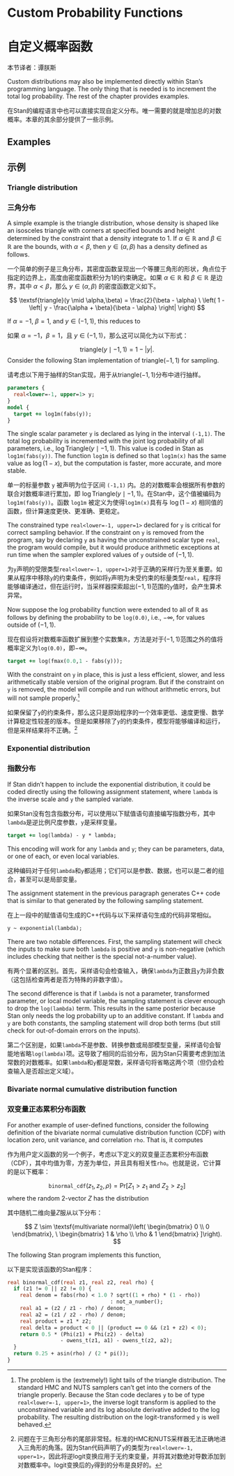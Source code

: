 # Custom Probability Functions  {#custom-probability-functions.chapter}

# 自定义概率函数 {#custom-probability-functions.chapter--cn}

本节译者：谭朕斯

Custom distributions may also be implemented directly within Stan's
programming language.  The only thing that is needed is to increment
the total log probability.  The rest of the chapter provides examples.

在Stan的编程语言中也可以直接实现自定义分布。唯一需要的就是增加总的对数概率。本章的其余部分提供了一些示例。

## Examples

## 示例

### Triangle distribution {-}

### 三角分布 {-}

A simple example is the triangle distribution,
whose density is shaped like an isosceles triangle with corners at
specified bounds and height determined by the constraint that a
density integrate to 1.  If $\alpha \in \mathbb{R}$ and $\beta \in \mathbb{R}$
are the bounds, with $\alpha < \beta$, then $y \in (\alpha,\beta)$ has
a density defined as follows.

一个简单的例子是三角分布，其密度函数呈现出一个等腰三角形的形状，角点位于指定的边界上，高度由密度函数积分为1的约束确定。如果 $\alpha \in \mathbb{R}$ 和 $\beta \in \mathbb{R}$ 是边界，其中 $\alpha < \beta$，那么 $y \in (\alpha,\beta)$ 的密度函数定义如下。

$$
\textsf{triangle}(y \mid \alpha,\beta)
=
\frac{2}{\beta - \alpha}
\
\left(
1 -
\left|
y - \frac{\alpha + \beta}{\beta - \alpha}
\right|
\right)
$$

If $\alpha = -1$, $\beta = 1$, and $y \in (-1,1)$, this reduces to

如果 $\alpha = -1$，$\beta = 1$，且 $y \in (-1,1)$，那么这可以简化为以下形式：

$$
\textsf{triangle}(y \mid -1,1) = 1 - |y|.
$$
Consider the following Stan implementation of
$\textsf{triangle}(-1,1)$ for sampling.

请考虑以下用于抽样的Stan实现，用于从$\textsf{triangle}(-1,1)$分布中进行抽样。

```stan
parameters {
  real<lower=-1, upper=1> y;
}
model {
  target += log1m(fabs(y));
}
```

The single scalar parameter `y` is declared as lying in the
interval `(-1,1)`.  The total log probability is
incremented with the joint log probability of all parameters, i.e.,
$\log \mathsf{Triangle}(y \mid -1,1)$.  This value is coded in Stan as
`log1m(fabs(y))`.  The function `log1m` is defined so
that `log1m(x)` has the same value as $\log(1-x)$, but the
computation is faster, more accurate, and more stable.

单一的标量参数 `y` 被声明为位于区间 `(-1,1)` 内。总的对数概率会根据所有参数的联合对数概率进行累加，即 $\log \mathsf{Triangle}(y \mid -1,1)$。在Stan中，这个值被编码为 `log1m(fabs(y))`。函数 `log1m` 被定义为使得`log1m(x)`具有与 $\log(1-x)$ 相同值的函数，但计算速度更快、更准确、更稳定。

The constrained type `real<lower=-1, upper=1>` declared for `y` is
critical for correct sampling behavior.  If the constraint on `y`
is removed from the program, say by declaring `y` as having the
unconstrained scalar type `real`, the program would compile, but
it would produce arithmetic exceptions at run time when the sampler
explored values of `y` outside of $(-1,1)$.

为`y`声明的受限类型`real<lower=-1, upper=1>`对于正确的采样行为至关重要。如果从程序中移除`y`的约束条件，例如将`y`声明为未受约束的标量类型`real`，程序将能够编译通过，但在运行时，当采样器探索超出$(-1,1)$范围的`y`值时，会产生算术异常。

Now suppose the log probability function were extended to all of
$\mathbb{R}$ as follows by defining the probability to be `log(0.0)`,
i.e., $-\infty$, for values outside of $(-1,1)$.

现在假设将对数概率函数扩展到整个实数集$\mathbb{R}$，方法是对于$(-1,1)$范围之外的值将概率定义为`log(0.0)`，即$-\infty$。

```stan
target += log(fmax(0.0,1 - fabs(y)));
```

With the constraint on `y` in place, this is just a less
efficient, slower, and less arithmetically stable version of the
original program.  But if the constraint on `y` is removed,
the model will compile and run without arithmetic errors, but will not
sample properly.^[The problem is the (extremely!) light tails of the triangle distribution.  The standard HMC and NUTS samplers can't get into the corners of the triangle properly.  Because the Stan code declares `y` to be of type `real<lower=-1, upper=1>`, the inverse logit transform is applied to the unconstrained variable and its log absolute derivative added to the log probability.  The resulting distribution on the logit-transformed `y` is well behaved.]

如果保留了`y`的约束条件，那么这只是原始程序的一个效率更低、速度更慢、数学计算稳定性较差的版本。但是如果移除了`y`的约束条件，模型将能够编译和运行，但是采样结果将不正确。^[问题在于三角形分布的尾部非常轻。标准的HMC和NUTS采样器无法正确地进入三角形的角落。因为Stan代码声明了`y`的类型为`real<lower=-1, upper=1>`，因此将逆logit变换应用于无约束变量，并将其对数绝对导数添加到对数概率中。logit变换后的`y`得到的分布是良好的。]

### Exponential distribution {-}

### 指数分布 {-}

If Stan didn't happen to include the exponential distribution, it
could be coded directly using the following assignment statement,
where `lambda` is the inverse scale and `y` the sampled
variate.

如果Stan没有包含指数分布，可以使用以下赋值语句直接编写指数分布，其中`lambda`是逆比例尺度参数，`y`是采样变量。

```stan
target += log(lambda) - y * lambda;
```

This encoding will work for any `lambda` and `y`; they can
be parameters, data, or one of each, or even local variables.

这种编码对于任何`lambda`和`y`都适用；它们可以是参数、数据，也可以是二者的组合，甚至可以是局部变量。

The assignment statement in the previous paragraph generates
C++ code that is  similar to that generated by the following
sampling statement.

在上一段中的赋值语句生成的C++代码与以下采样语句生成的代码非常相似。

```stan
y ~ exponential(lambda);
```

There are two notable differences.  First, the sampling statement will
check the inputs to make sure both `lambda` is positive and
`y` is non-negative (which includes checking that neither is the
special not-a-number value).

有两个显著的区别。首先，采样语句会检查输入，确保`lambda`为正数且`y`为非负数（这包括检查两者是否为特殊的非数字值）。

The second difference is that if `lambda` is not a parameter,
transformed parameter, or local model variable, the sampling statement
is clever enough to drop the `log(lambda)` term.  This results in
the same posterior because Stan only needs the log probability up to
an additive constant.  If `lambda` and `y` are both
constants, the sampling statement will drop both terms (but still
check for out-of-domain errors on the inputs).

第二个区别是，如果`lambda`不是参数、转换参数或局部模型变量，采样语句会智能地省略`log(lambda)`项。这导致了相同的后验分布，因为Stan只需要考虑到加法常数的对数概率。如果`lambda`和`y`都是常数，采样语句将省略这两个项（但仍会检查输入是否超出定义域）。

### Bivariate normal cumulative distribution function {-}

### 双变量正态累积分布函数 {-}

For another example of user-defined functions, consider the following
definition of the bivariate normal cumulative distribution function
(CDF) with location zero, unit variance, and correlation `rho`.
That is, it computes

作为用户定义函数的另一个例子，考虑以下定义的双变量正态累积分布函数（CDF），其中均值为零，方差为单位，并且具有相关性`rho`。也就是说，它计算的是以下概率：

$$
\texttt{binormal}\mathtt{\_}\texttt{cdf}(z_1, z_2, \rho) = \textsf{Pr}[Z_1 > z_1 \text{ and } Z_2 > z_2]
$$
where the random 2-vector $Z$ has the distribution

其中随机二维向量$Z$服从以下分布：

$$
Z \sim \textsf{multivariate normal}\left(
\begin{bmatrix}
0 \\
0
\end{bmatrix}, \
\begin{bmatrix}
1 & \rho
\\
\rho & 1
\end{bmatrix}
]\right).
$$

The following Stan program implements this function,

以下是实现该函数的Stan程序：

```stan
real binormal_cdf(real z1, real z2, real rho) {
  if (z1 != 0 || z2 != 0) {
    real denom = fabs(rho) < 1.0 ? sqrt((1 + rho) * (1 - rho)) 
                                 : not_a_number();
    real a1 = (z2 / z1 - rho) / denom;
    real a2 = (z1 / z2 - rho) / denom;
    real product = z1 * z2;
    real delta = product < 0 || (product == 0 && (z1 + z2) < 0);
    return 0.5 * (Phi(z1) + Phi(z2) - delta)
                 - owens_t(z1, a1) - owens_t(z2, a2);
  }
  return 0.25 + asin(rho) / (2 * pi());
}
```

